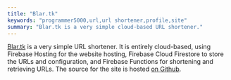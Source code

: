 ```yaml
---
title: "Blar.tk"
keywords: "programmer5000,url,url shortener,profile,site"
summary: "Blar.tk is a very simple cloud-based URL shortener."
---
```


[Blar.tk](https://blar.tk) is a very simple URL shortener. It is entirely cloud-based, using Firebase Hosting for the website hosting, Firebase Cloud Firestore to store the URLs and configuration, and Firebase Functions for shortening and retrieving URLs. The source for the site is hosted [on Github](https://github.com/realprogrammer5000/blar/).
